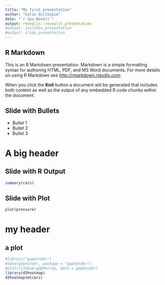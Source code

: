 ```yaml
---
title: "My first presentation"
author: "Colin Gillespie"
date: "`r Sys.Date()`"
output: revealjs::revealjs_presentation
#output: ioslides_presentation
#output: slidy_presentation
---
```


## R Markdown

This is an R Markdown presentation. Markdown is a simple formatting syntax for authoring HTML, PDF, and MS Word documents. For more details on using R Markdown see <http://rmarkdown.rstudio.com>.

When you click the **Knit** button a document will be generated that includes both content as well as the output of any embedded R code chunks within the document.

## Slide with Bullets

- Bullet 1
- Bullet 2
- Bullet 3

# A big header

## Slide with R Output

```r
summary(cars)
```

## Slide with Plot

```r
plot(pressure)
```

# my header

## a plot

```r
#library("gapminder")
#data(gapminder, package = "gapminder")
#plot(lifeExp~gdpPercap, data = gapminder)
library(d3heatmap)
d3heatmap(mtcars)
```



